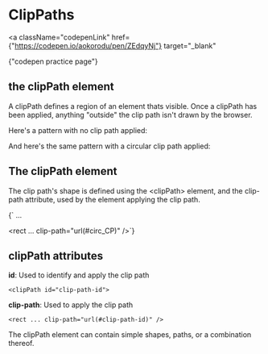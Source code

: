 
# ClipPaths

<a
  className="codepenLink"
  href={"https://codepen.io/aokorodu/pen/ZEdqyNj"}
  target="_blank"
>
  {"codepen practice page"}
</a>

## the clipPath element

A clipPath defines a region of an element thats visible. Once a clipPath has been applied, anything "outside" the clip path isn't drawn by the browser.

Here's a pattern with no clip path applied:

<NoClip />

And here's the same pattern with a circular clip path applied:

<WithClip />

## The clipPath element

The clip path's shape is defined using the \<clipPath\> element, and the clip-path attribute, used by the element applying the clip path.

<Blocks>
  {`<defs>
    <clipPath id="circ_CP">
        <circle cx="250" cy="250" r="150" />
    </clipPath>
    ...
</defs>

<rect ... clip-path="url(#circ_CP)" />`}
</Blocks>

## clipPath attributes

**id**: Used to identify and apply the clip path

```
<clipPath id="clip-path-id">
```

**clip-path**: Used to apply the clip path

```
<rect ... clip-path="url(#clip-path-id)" />
```

The clipPath element can contain simple shapes, paths, or a combination thereof.

<StarClip />
